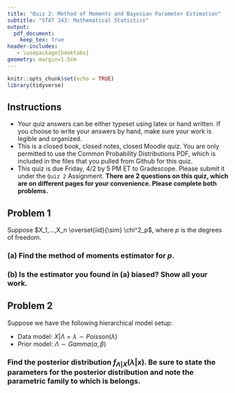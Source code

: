 ---
title: "Quiz 2: Method of Moments and Bayesian Parameter Estimation"
subtitle: "STAT 343: Mathematical Statistics"
output:
  pdf_document:
    keep_tex: true
header-includes:
   - \usepackage{booktabs}
geometry: margin=1.5cm
---

```{r setup, include=FALSE}
knitr::opts_chunk$set(echo = TRUE)
library(tidyverse)
```

\def\simiid{\stackrel{{\mbox{\text{\tiny i.i.d.}}}}{\sim}}

## Instructions

- Your quiz answers can be either typeset using latex or hand written. If you choose to write your answers by hand, make sure your work is legible and organized.
- This is a closed book, closed notes, closed Moodle quiz. You are only permitted to use the Common Probability Distributions PDF, which is included in the files that you pulled from Github for this quiz.
- This quiz is due Friday, 4/2 by 5 PM ET to Gradescope. Please submit it under the `Quiz 2` Assignment. **There are 2 questions on this quiz, which are on different pages for your convenience. Please complete both problems.**

\newpage

## Problem 1

Suppose $X_1,...,X_n \overset{iid}{\sim} \chi^2_p$, where $p$ is the degrees of freedom.

### (a) Find the method of moments estimator for $p$.

\vspace{3cm}

### (b) Is the estimator you found in (a) biased? Show all your work.

\vspace{3cm}

\newpage

## Problem 2

Suppose we have the following hierarchical model setup:

- Data model: $X|\Lambda=\lambda \sim Poisson(\lambda)$
- Prior model: $\Lambda \sim Gamma(\alpha, \beta)$

### Find the posterior distribution $f_{\Lambda|X}(\lambda|x)$. Be sure to state the parameters for the posterior distribution and note the parametric family to which is belongs.
